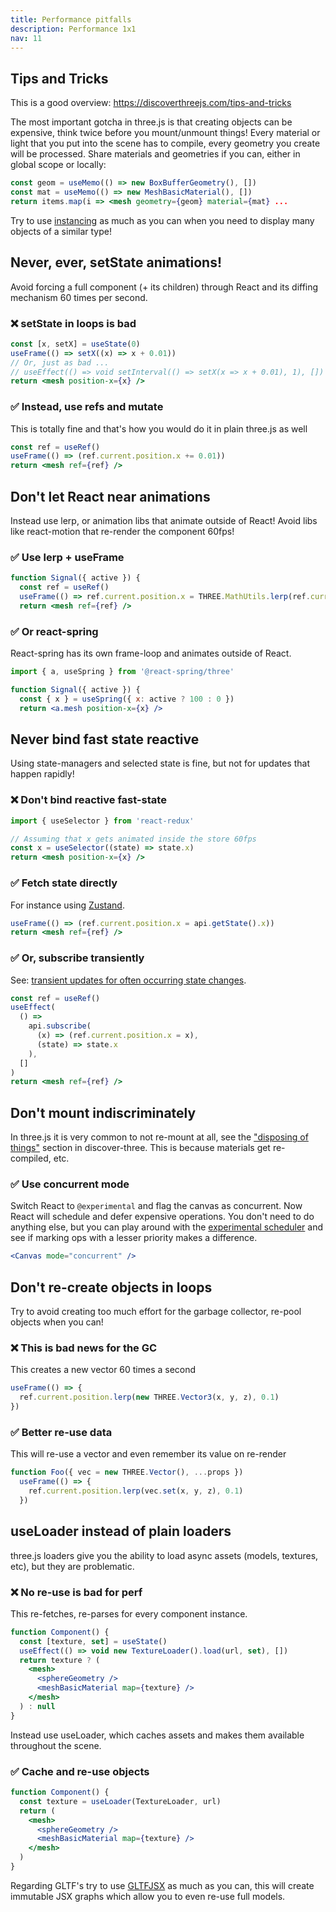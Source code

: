 ```yaml
---
title: Performance pitfalls
description: Performance 1x1
nav: 11
---
```


## Tips and Tricks

This is a good overview: https://discoverthreejs.com/tips-and-tricks

The most important gotcha in three.js is that creating objects can be expensive, think twice before you mount/unmount things! Every material or light that you put into the scene has to compile, every geometry you create will be processed. Share materials and geometries if you can, either in global scope or locally:

```jsx
const geom = useMemo(() => new BoxBufferGeometry(), [])
const mat = useMemo(() => new MeshBasicMaterial(), [])
return items.map(i => <mesh geometry={geom} material={mat} ...
```

Try to use [instancing](https://codesandbox.io/s/r3f-instanced-colors-8fo01) as much as you can when you need to display many objects of a similar type!

## Never, ever, setState animations!

Avoid forcing a full component (+ its children) through React and its diffing mechanism 60 times per second.

### ❌ setState in loops is bad

```jsx
const [x, setX] = useState(0)
useFrame(() => setX((x) => x + 0.01))
// Or, just as bad ...
// useEffect(() => void setInterval(() => setX(x => x + 0.01), 1), [])
return <mesh position-x={x} />
```

### ✅ Instead, use refs and mutate

This is totally fine and that's how you would do it in plain three.js as well

```jsx
const ref = useRef()
useFrame(() => (ref.current.position.x += 0.01))
return <mesh ref={ref} />
```

## Don't let React near animations

Instead use lerp, or animation libs that animate outside of React! Avoid libs like react-motion that re-render the component 60fps!

### ✅ Use lerp + useFrame

```jsx
function Signal({ active }) {
  const ref = useRef()
  useFrame(() => ref.current.position.x = THREE.MathUtils.lerp(ref.current.position.x, active ? 100 : 0, 0.1))
  return <mesh ref={ref} />
```

### ✅ Or react-spring

React-spring has its own frame-loop and animates outside of React.

```jsx
import { a, useSpring } from '@react-spring/three'

function Signal({ active }) {
  const { x } = useSpring({ x: active ? 100 : 0 })
  return <a.mesh position-x={x} />
```

## Never bind fast state reactive

Using state-managers and selected state is fine, but not for updates that happen rapidly!

### ❌ Don't bind reactive fast-state

```jsx
import { useSelector } from 'react-redux'

// Assuming that x gets animated inside the store 60fps
const x = useSelector((state) => state.x)
return <mesh position-x={x} />
```

### ✅ Fetch state directly

For instance using [Zustand](https://github.com/react-spring/zustand).

```jsx
useFrame(() => (ref.current.position.x = api.getState().x))
return <mesh ref={ref} />
```

### ✅ Or, subscribe transiently

See: [transient updates for often occurring state changes](https://github.com/react-spring/zustand#transient-updates-for-often-occuring-state-changes).

```jsx
const ref = useRef()
useEffect(
  () =>
    api.subscribe(
      (x) => (ref.current.position.x = x),
      (state) => state.x
    ),
  []
)
return <mesh ref={ref} />
```

## Don't mount indiscriminately

In three.js it is very common to not re-mount at all, see the ["disposing of things"](https://discoverthreejs.com/tips-and-tricks/) section in discover-three. This is because materials get re-compiled, etc.

### ✅ Use concurrent mode

Switch React to `@experimental` and flag the canvas as concurrent. Now React will schedule and defer expensive operations. You don't need to do anything else, but you can play around with the [experimental scheduler](https://github.com/drcmda/scheduler-test) and see if marking ops with a lesser priority makes a difference.

```jsx
<Canvas mode="concurrent" />
```

## Don't re-create objects in loops

Try to avoid creating too much effort for the garbage collector, re-pool objects when you can!

### ❌ This is bad news for the GC

This creates a new vector 60 times a second

```jsx
useFrame(() => {
  ref.current.position.lerp(new THREE.Vector3(x, y, z), 0.1)
})
```

### ✅ Better re-use data

This will re-use a vector and even remember its value on re-render

```jsx
function Foo({ vec = new THREE.Vector(), ...props })
  useFrame(() => {
    ref.current.position.lerp(vec.set(x, y, z), 0.1)
  })
```

## useLoader instead of plain loaders

three.js loaders give you the ability to load async assets (models, textures, etc), but they are problematic.

### ❌ No re-use is bad for perf

This re-fetches, re-parses for every component instance.

```jsx
function Component() {
  const [texture, set] = useState()
  useEffect(() => void new TextureLoader().load(url, set), [])
  return texture ? (
    <mesh>
      <sphereGeometry />
      <meshBasicMaterial map={texture} />
    </mesh>
  ) : null
}
```

Instead use useLoader, which caches assets and makes them available throughout the scene.

### ✅ Cache and re-use objects

```jsx
function Component() {
  const texture = useLoader(TextureLoader, url)
  return (
    <mesh>
      <sphereGeometry />
      <meshBasicMaterial map={texture} />
    </mesh>
  )
}
```

Regarding GLTF's try to use [GLTFJSX](https://github.com/pmndrs/gltfjsx) as much as you can, this will create immutable JSX graphs which allow you to even re-use full models.
